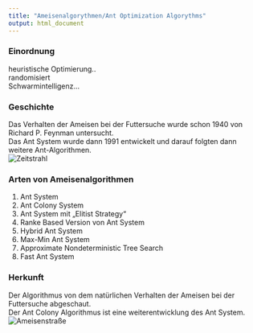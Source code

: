 ```yaml
---
title: "Ameisenalgorythmen/Ant Optimization Algorythms"
output: html_document
---
```


### Einordnung

heuristische Optimierung..
<br>
randomisiert
<br>
Schwarmintelligenz...
<br>

### Geschichte

Das Verhalten der Ameisen bei der Futtersuche wurde schon 1940 von Richard P. Feynman untersucht.<br>
Das Ant System wurde dann 1991 entwickelt und darauf folgten dann weitere Ant-Algorithmen. <br>
![Zeitstrahl](images/Zeitstrahl.jpg)

### Arten von Ameisenalgorithmen
1.	Ant System
2.	Ant Colony System
3.	Ant System mit „Elitist Strategy“
4.	Ranke Based Version von Ant System
5.	Hybrid Ant System
6.	Max-Min Ant System
7.	Approximate Nondeterministic Tree Search
8.	Fast Ant System


### Herkunft 
Der Algorithmus von dem natürlichen Verhalten der Ameisen bei der Futtersuche abgeschaut.<br>
Der Ant Colony Algorithmus ist eine weiterentwicklung des Ant System.<br>
![Ameisenstraße](images/Ant_Futter.jpg)
